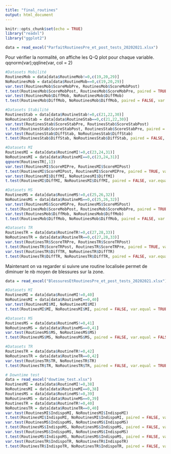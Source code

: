 ```yaml
---
title: "final_routines"
output: html_document
---
```


```r
knitr::opts_chunk$set(echo = TRUE)
library("readxl")
library("ggplot2")
```

```r
data = read_excel("ParfaitRoutinesPre_et_post_tests_20202021.xlsx")
```

Pour vérifier la normalité, on affiche les Q-Q plot pour chaque variable.
qqnorm(var);qqline(var, col = 2)

```r
#Datasets Mobilité
RoutinesMob = data[data$RoutineMob!=0,c(19,20,29)]
NoRoutinesMob = data[data$RoutineMob==0,c(19,20,29)]
var.test(RoutinesMob$ScoreMobPre, RoutinesMob$ScoreMobPost)
t.test(RoutinesMob$ScoreMobPost, RoutinesMob$ScoreMobPre, paired = TRUE, var.equal = TRUE, alternative = "greater")
var.test(RoutinesMob$DiffMob, NoRoutinesMob$DiffMob)
t.test(RoutinesMob$DiffMob, NoRoutinesMob$DiffMob, paired = FALSE, var.equal = TRUE, alternative = "greater")
```

```r
#Datasets Stabilité
RoutinesStab = data[data$RoutineStab!=0,c(21,22,30)]
NoRoutinesStab = data[data$RoutineStab==0,c(21,22,30)]
var.test(RoutinesStab$ScoreStabPre, RoutinesStab$ScoreStabPost)
t.test(RoutinesStab$ScoreStabPost, RoutinesStab$ScoreStabPre, paired = TRUE, var.equal = TRUE, alternative = "greater")
var.test(RoutinesStab$DiffStab, NoRoutinesStab$DiffStab)
t.test(RoutinesStab$DiffStab, NoRoutinesStab$DiffStab, paired = FALSE, var.equal = FALSE, alternative = "greater")
```

```r
#Datasets MI
RoutinesMI = data[data$RoutineMI!=0,c(23,24,31)]
NoRoutinesMI = data[data$RoutineMI==0,c(23,24,31)]
qqnorm(RoutinesTR[,1])
var.test(RoutinesMI$ScoreMIPre, RoutinesMI$ScoreMIPost)
t.test(RoutinesMI$ScoreMIPost, RoutinesMI$ScoreMIPre, paired = TRUE, var.equal = TRUE, alternative = "greater")
var.test(RoutinesMI$DiffMI, NoRoutinesMI$DiffMI)
t.test(RoutinesMI$DiffMI, NoRoutinesMI$DiffMI, paired = FALSE, var.equal = TRUE, alternative = "greater")
```

```r
#Datasets MS
RoutinesMS = data[data$RoutineMS!=0,c(25,26,32)]
NoRoutinesMS = data[data$RoutineMS==0,c(25,26,32)]
var.test(RoutinesMS$ScoreMSPre, RoutinesMS$ScoreMSPost)
t.test(RoutinesMob$ScoreMobPost, RoutinesMob$ScoreMobPre, paired = TRUE, var.equal = TRUE, alternative = "greater")
var.test(RoutinesMob$DiffMob, NoRoutinesMob$DiffMob)
t.test(RoutinesMob$DiffMob, NoRoutinesMob$DiffMob, paired = FALSE, var.equal = TRUE, alternative = "greater")
```

```r
#Datasets TR
RoutinesTR = data[data$RoutineTR!=0,c(27,28,33)]
NoRoutinesTR = data[data$RoutineTR==0,c(27,28,33)]
var.test(RoutinesTR$ScoreTRPre, RoutinesTR$ScoreTRPost)
t.test(RoutinesTR$ScoreTRPost, RoutinesTR$ScoreTRPre, paired = TRUE, var.equal = TRUE, alternative = "greater")
var.test(RoutinesTR$DiffTR, NoRoutinesTR$DiffTR)
t.test(RoutinesTR$DiffTR, NoRoutinesTR$DiffTR, paired = FALSE, var.equal = TRUE, alternative = "greater")
```

Maintenant on va regarder si suivre une routine localisée permet de diminuer le
nb moyen de blessures sur la zone.

```r
data = read_excel("BlessuresEtRoutinesPre_et_post_tests_20202021.xlsx")
```

```r
#Datasets MI
RoutinesMI = data[data$RoutineMI!=0,40]
NoRoutinesMI = data[data$RoutineMI==0,40]
var.test(RoutinesMI$MI, NoRoutinesMI$MI)
t.test(RoutinesMI$MI, NoRoutinesMI$MI, paired = FALSE, var.equal = TRUE, alternative = "less")
```

```r
#Datasets MS
RoutinesMS = data[data$RoutineMS!=0,41]
NoRoutinesMS = data[data$RoutineMS==0,41]
var.test(RoutinesMS$MS, NoRoutinesMS$MS)
t.test(RoutinesMS$MS, NoRoutinesMS$MS, paired = FALSE, var.equal = FALSE, alternative = "less")
```

```r
#Datasets TR
RoutinesTR = data[data$RoutineTR!=0,42]
NoRoutinesTR = data[data$RoutineTR==0,42]
var.test(RoutinesTR$TR, NoRoutinesTR$TR)
t.test(RoutinesTR$TR, NoRoutinesTR$TR, paired = FALSE, var.equal = TRUE, alternative = "less")
```
```r
# Downtime test
data = read_excel("dowtime_test.xlsx")
RoutinesMI = data[data$RoutineMI!=0,38]
NoRoutinesMI = data[data$RoutineMI==0,38]
RoutinesMS = data[data$RoutineMS!=0,39]
NoRoutinesMS = data[data$RoutineMS==0,39]
RoutinesTR = data[data$RoutineTR!=0,40]
NoRoutinesTR = data[data$RoutineTR==0,40]
var.test(RoutinesMI$IndispoMI, NoRoutinesMI$IndispoMI)
t.test(RoutinesMI$IndispoMI, NoRoutinesMI$IndispoMI, paired = FALSE, var.equal = TRUE, alternative = "less")
var.test(RoutinesMS$IndispoMS, NoRoutinesMS$IndispoMS)
t.test(RoutinesMS$IndispoMS, NoRoutinesMS$IndispoMS, paired = FALSE, var.equal = FALSE, alternative = "less")
var.test(RoutinesMS$IndispoMS, NoRoutinesMS$IndispoMS)
t.test(RoutinesMS$IndispoMS, NoRoutinesMS$IndispoMS, paired = FALSE, var.equal = FALSE, alternative = "less")
var.test(RoutinesTR$IndispoTR, NoRoutinesTR$IndispoTR)
t.test(RoutinesTR$IndispoTR, NoRoutinesTR$IndispoTR, paired = FALSE, var.equal = TRUE, alternative = "less")
```